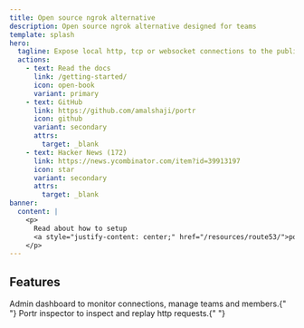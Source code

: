```yaml
---
title: Open source ngrok alternative
description: Open source ngrok alternative designed for teams
template: splash
hero:
  tagline: Expose local http, tcp or websocket connections to the public internet
  actions:
    - text: Read the docs
      link: /getting-started/
      icon: open-book
      variant: primary
    - text: GitHub
      link: https://github.com/amalshaji/portr
      icon: github
      variant: secondary
      attrs:
        target: _blank
    - text: Hacker News (172)
      link: https://news.ycombinator.com/item?id=39913197
      icon: star
      variant: secondary
      attrs:
        target: _blank
banner:
  content: |
    <p>
      Read about how to setup
      <a style="justify-content: center;" href="/resources/route53/">portr on Route53</a>
    </p>
---
```



## Features

<CardGrid>
  <Card title="Admin dashboard" icon="rocket">
    Admin dashboard to monitor connections, manage teams and members.{" "}
    <YouTube id="https://www.youtube.com/watch?v=Wv5j3YQk3Ew" />
  </Card>
  <Card title="Portr inspector" icon="magnifier">
    Portr inspector to inspect and replay http requests.{" "}
    <YouTube id="https://www.youtube.com/watch?v=_4tipDzuoSs" />
  </Card>
</CardGrid>
